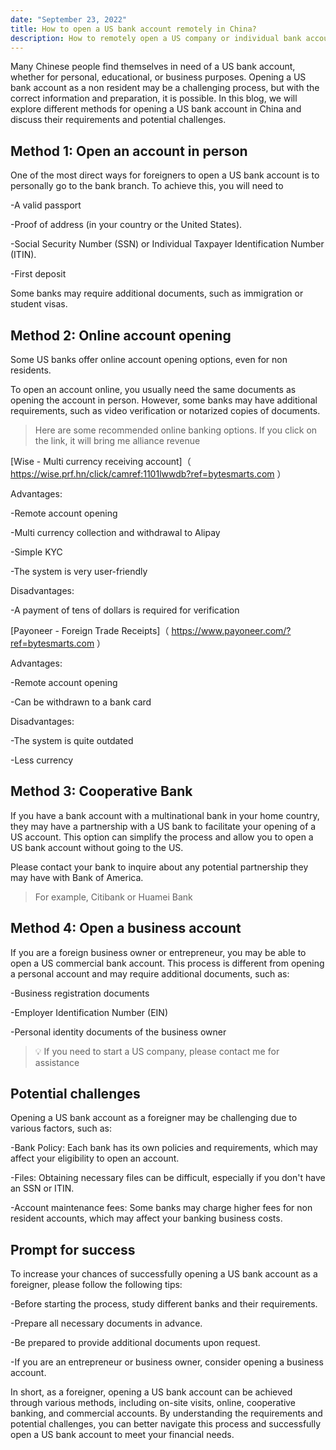 ```yaml
---
date: "September 23, 2022"
title: How to open a US bank account remotely in China?
description: How to remotely open a US company or individual bank account in China? View this guide to learn more
---
```


Many Chinese people find themselves in need of a US bank account, whether for personal, educational, or business purposes. Opening a US bank account as a non resident may be a challenging process, but with the correct information and preparation, it is possible. In this blog, we will explore different methods for opening a US bank account in China and discuss their requirements and potential challenges.

## Method 1: Open an account in person

One of the most direct ways for foreigners to open a US bank account is to personally go to the bank branch. To achieve this, you will need to

-A valid passport

-Proof of address (in your country or the United States).

-Social Security Number (SSN) or Individual Taxpayer Identification Number (ITIN).

-First deposit

Some banks may require additional documents, such as immigration or student visas.

## Method 2: Online account opening

Some US banks offer online account opening options, even for non residents.

To open an account online, you usually need the same documents as opening the account in person. However, some banks may have additional requirements, such as video verification or notarized copies of documents.

> Here are some recommended online banking options. If you click on the link, it will bring me alliance revenue

[Wise - Multi currency receiving account]（ https://wise.prf.hn/click/camref:1101lwwdb?ref=bytesmarts.com ）

Advantages:

-Remote account opening

-Multi currency collection and withdrawal to Alipay

-Simple KYC

-The system is very user-friendly

Disadvantages:

-A payment of tens of dollars is required for verification

[Payoneer - Foreign Trade Receipts]（ https://www.payoneer.com/?ref=bytesmarts.com ）

Advantages:

-Remote account opening

-Can be withdrawn to a bank card

Disadvantages:

-The system is quite outdated

-Less currency

## Method 3: Cooperative Bank

If you have a bank account with a multinational bank in your home country, they may have a partnership with a US bank to facilitate your opening of a US account. This option can simplify the process and allow you to open a US bank account without going to the US.

Please contact your bank to inquire about any potential partnership they may have with Bank of America.

> For example, Citibank or Huamei Bank

## Method 4: Open a business account

If you are a foreign business owner or entrepreneur, you may be able to open a US commercial bank account. This process is different from opening a personal account and may require additional documents, such as:

-Business registration documents

-Employer Identification Number (EIN)

-Personal identity documents of the business owner

> 💡 If you need to start a US company, please contact me for assistance

## Potential challenges

Opening a US bank account as a foreigner may be challenging due to various factors, such as:

-Bank Policy: Each bank has its own policies and requirements, which may affect your eligibility to open an account.

-Files: Obtaining necessary files can be difficult, especially if you don't have an SSN or ITIN.

-Account maintenance fees: Some banks may charge higher fees for non resident accounts, which may affect your banking business costs.

## Prompt for success

To increase your chances of successfully opening a US bank account as a foreigner, please follow the following tips:

-Before starting the process, study different banks and their requirements.

-Prepare all necessary documents in advance.

-Be prepared to provide additional documents upon request.

-If you are an entrepreneur or business owner, consider opening a business account.

In short, as a foreigner, opening a US bank account can be achieved through various methods, including on-site visits, online, cooperative banking, and commercial accounts. By understanding the requirements and potential challenges, you can better navigate this process and successfully open a US bank account to meet your financial needs.
